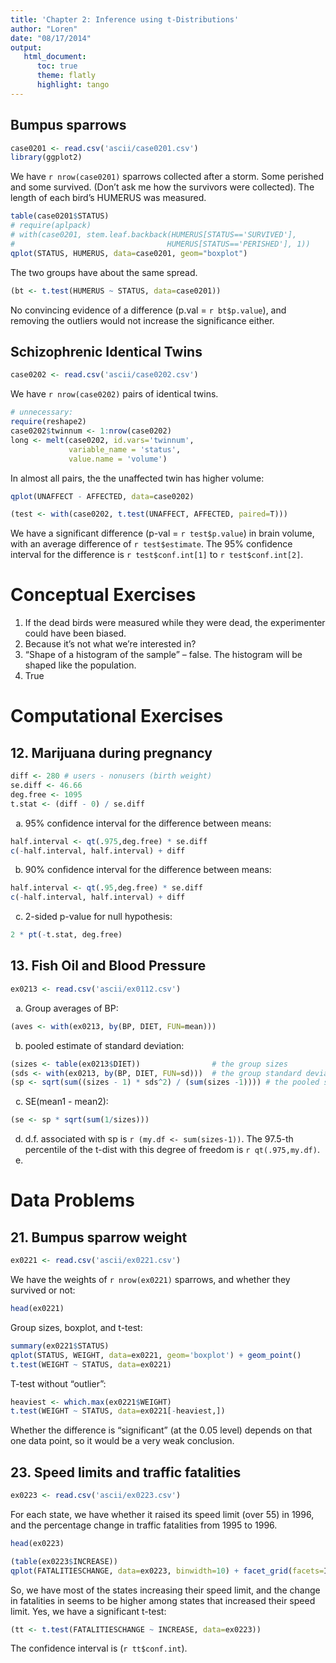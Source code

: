 ```yaml
---
title: 'Chapter 2: Inference using t-Distributions'
author: "Loren"
date: "08/17/2014"
output:
   html_document:
      toc: true
      theme: flatly
      highlight: tango
---
```


## Bumpus sparrows
```r
case0201 <- read.csv('ascii/case0201.csv')
library(ggplot2)
```

We have `r nrow(case0201)` sparrows collected after a storm.
Some perished and some survived.
(Don't ask me how the survivors were collected).
The length of each bird's HUMERUS was measured.
```r
table(case0201$STATUS)
# require(aplpack)
# with(case0201, stem.leaf.backback(HUMERUS[STATUS=='SURVIVED'],
#                                  HUMERUS[STATUS=='PERISHED'], 1))
qplot(STATUS, HUMERUS, data=case0201, geom="boxplot")
```

The two groups have about the same spread.
```r
(bt <- t.test(HUMERUS ~ STATUS, data=case0201))
```
No convincing evidence of a difference (p.val = `r bt$p.value`), and removing the outliers
would not increase the significance either.

## Schizophrenic Identical Twins
```r
case0202 <- read.csv('ascii/case0202.csv')
```
We have `r nrow(case0202)` pairs of identical twins.
```r
# unnecessary:
require(reshape2)
case0202$twinnum <- 1:nrow(case0202)
long <- melt(case0202, id.vars='twinnum',
             variable_name = 'status',
             value.name = 'volume')
```
In almost all pairs, the the unaffected twin has higher volume:
```r
qplot(UNAFFECT - AFFECTED, data=case0202)
```
```r
(test <- with(case0202, t.test(UNAFFECT, AFFECTED, paired=T)))
```
We have a significant difference (p-val = `r test$p.value`) in brain volume,
with an average difference of `r test$estimate`.  The 95% confidence interval
for the difference is `r test$conf.int[1]` to `r test$conf.int[2]`.

# Conceptual Exercises

1. If the dead birds were measured while they were dead, the experimenter could have been biased.
2. Because it's not what we're interested in?
3. "Shape of a histogram of the sample" -- false.  The histogram will be shaped like the population.
4. True

# Computational Exercises

## 12. Marijuana during pregnancy
```r
diff <- 280 # users - nonusers (birth weight)
se.diff <- 46.66
deg.free <- 1095
t.stat <- (diff - 0) / se.diff
```
a) 95% confidence interval for the difference between means:
```r
half.interval <- qt(.975,deg.free) * se.diff
c(-half.interval, half.interval) + diff
```
b) 90% confidence interval for the difference between means:
```r
half.interval <- qt(.95,deg.free) * se.diff
c(-half.interval, half.interval) + diff
```
c) 2-sided p-value for null hypothesis:
```r
2 * pt(-t.stat, deg.free)
```

## 13. Fish Oil and Blood Pressure
```r
ex0213 <- read.csv('ascii/ex0112.csv')
```
a) Group averages of BP:
```r
(aves <- with(ex0213, by(BP, DIET, FUN=mean)))
```
b) pooled estimate of standard deviation:
```r
(sizes <- table(ex0213$DIET))                # the group sizes
(sds <- with(ex0213, by(BP, DIET, FUN=sd)))  # the group standard deviations
(sp <- sqrt(sum((sizes - 1) * sds^2) / (sum(sizes -1)))) # the pooled standard deviation
```
c) SE(mean1 - mean2):
```r
(se <- sp * sqrt(sum(1/sizes)))
```
d) d.f. associated with sp is `r (my.df <- sum(sizes-1))`. The 97.5-th percentile of
the t-dist with this degree of freedom is `r qt(.975,my.df)`.
e) 

# Data Problems

## 21. Bumpus sparrow weight

```r
ex0221 <- read.csv('ascii/ex0221.csv')
```
We have the weights of `r nrow(ex0221)` sparrows, and whether they survived or not:
```r
head(ex0221)
```
Group sizes, boxplot, and t-test:
```r
summary(ex0221$STATUS)
qplot(STATUS, WEIGHT, data=ex0221, geom='boxplot') + geom_point()
t.test(WEIGHT ~ STATUS, data=ex0221)
```
T-test without "outlier":
```r
heaviest <- which.max(ex0221$WEIGHT)
t.test(WEIGHT ~ STATUS, data=ex0221[-heaviest,])
```
Whether the difference is "significant" (at the 0.05 level) depends on that
one data point, so it would be a very weak conclusion.

## 23. Speed limits and traffic fatalities
```r
ex0223 <- read.csv('ascii/ex0223.csv')
```
For each state, we have whether it raised its speed limit (over 55) in 1996,
and the percentage change in traffic fatalities from 1995 to 1996.
```r
head(ex0223)
```
```r
(table(ex0223$INCREASE))
qplot(FATALITIESCHANGE, data=ex0223, binwidth=10) + facet_grid(facets=INCREASE ~ .)
```

So, we have most of the states increasing their speed limit, and
the change in fatalities in seems to be higher among states that increased their
speed limit.  Yes, we have a significant t-test:
```r
(tt <- t.test(FATALITIESCHANGE ~ INCREASE, data=ex0223))
```
The confidence interval is (`r tt$conf.int`).
